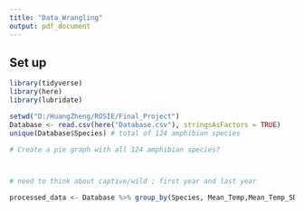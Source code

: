```yaml
---
title: "Data_Wrangling"
output: pdf_document
---
```


## Set up

```r
library(tidyverse)
library(here)
library(lubridate)

setwd("D:/HuangZheng/ROSIE/Final_Project")
Database <- read.csv(here("Database.csv"), stringsAsFactors = TRUE)
unique(Database$Species) # total of 124 amphibian species

# Create a pie graph with all 124 amphibian species?



# need to think about captive/wild ; first year and last year

processed_data <- Database %>% group_by(Species, Mean_Temp,Mean_Temp_SD, Latitude,Longitude) %>% summarise()


```
